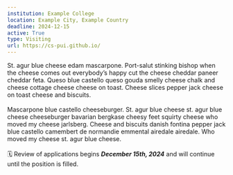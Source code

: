 ```yaml
---
institution: Example College
location: Example City, Example Country
deadline: 2024-12-15
active: True
type: Visiting
url: https://cs-pui.github.io/
---
```


St. agur blue cheese edam mascarpone. Port-salut stinking bishop when the cheese comes out everybody's happy cut the cheese cheddar paneer cheddar feta. Queso blue castello queso gouda smelly cheese chalk and cheese cottage cheese cheese on toast. Cheese slices pepper jack cheese on toast cheese and biscuits.
<br> <br>
Mascarpone blue castello cheeseburger. St. agur blue cheese st. agur blue cheese cheeseburger bavarian bergkase cheesy feet squirty cheese who moved my cheese jarlsberg. Cheese and biscuits danish fontina pepper jack blue castello camembert de normandie emmental airedale airedale. Who moved my cheese st. agur blue cheese. 
<br><br>
🗓️ Review of applications begins ***December 15th, 2024*** and will continue until the position is filled. 

